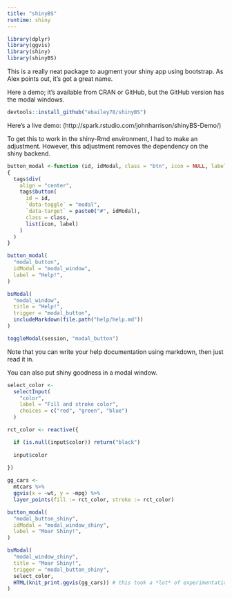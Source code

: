 ```yaml
---
title: "shinyBS"
runtime: shiny
---
```


```r
library(dplyr)
library(ggvis)
library(shiny)
library(shinyBS)
```

This is a really neat package to augment your shiny app using bootstrap. As Alex points out, it's got a great name.

Here a demo; it's available from CRAN or GitHub, but the GitHub version has the modal windows.

```r
devtools::install_github("ebailey78/shinyBS")
```

Here's a live demo: (http://spark.rstudio.com/johnharrison/shinyBS-Demo/)

To get this to work in the shiny-Rmd environment, I had to make an adjustment. However, this adjustment removes the dependency on the shiny backend.

```r
button_modal <-function (id, idModal, class = "btn", icon = NULL, label = "") 
{
  tags$div(
    align = "center", 
    tags$button(
      id = id, 
      `data-toggle` = "modal", 
      `data-target` = paste0("#", idModal), 
      class = class, 
      list(icon, label)
    )
  )
}
```

```r
button_modal(
  "modal_button",
  idModal = "modal_window",
  label = "Help!",
)

bsModal(
  "modal_window", 
  title = "Help!",
  trigger = "modal_button",
  includeMarkdown(file.path("help/help.md"))
)

toggleModal(session, "modal_button")
```

Note that you can write your help documentation using markdown, then just read it in.

You can also put shiny goodness in a modal window.

```r
select_color <- 
  selectInput(
    "color",
    label = "Fill and stroke color",
    choices = c("red", "green", "blue")
  )

rct_color <- reactive({

  if (is.null(input$color)) return("black")
  
  input$color
  
})

gg_cars <-
  mtcars %>%
  ggvis(x = ~wt, y = ~mpg) %>%
  layer_points(fill := rct_color, stroke := rct_color) 
```

```r
button_modal(
  "modal_button_shiny",
  idModal = "modal_window_shiny",
  label = "Moar Shiny!",
)

bsModal(
  "modal_window_shiny", 
  title = "Moar Shiny!",
  trigger = "modal_button_shiny",
  select_color,
  HTML(knit_print.ggvis(gg_cars)) # this took a *lot* of experimentation
)
```




